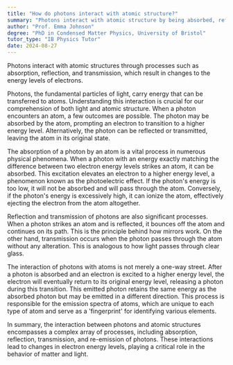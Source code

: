 ```yaml
---
title: "How do photons interact with atomic structure?"
summary: "Photons interact with atomic structure by being absorbed, reflected, or transmitted, causing electrons to change energy levels."
author: "Prof. Emma Johnson"
degree: "PhD in Condensed Matter Physics, University of Bristol"
tutor_type: "IB Physics Tutor"
date: 2024-08-27
---
```


Photons interact with atomic structures through processes such as absorption, reflection, and transmission, which result in changes to the energy levels of electrons.

Photons, the fundamental particles of light, carry energy that can be transferred to atoms. Understanding this interaction is crucial for our comprehension of both light and atomic structure. When a photon encounters an atom, a few outcomes are possible. The photon may be absorbed by the atom, prompting an electron to transition to a higher energy level. Alternatively, the photon can be reflected or transmitted, leaving the atom in its original state.

The absorption of a photon by an atom is a vital process in numerous physical phenomena. When a photon with an energy exactly matching the difference between two electron energy levels strikes an atom, it can be absorbed. This excitation elevates an electron to a higher energy level, a phenomenon known as the photoelectric effect. If the photon's energy is too low, it will not be absorbed and will pass through the atom. Conversely, if the photon's energy is excessively high, it can ionize the atom, effectively ejecting the electron from the atom altogether.

Reflection and transmission of photons are also significant processes. When a photon strikes an atom and is reflected, it bounces off the atom and continues on its path. This is the principle behind how mirrors work. On the other hand, transmission occurs when the photon passes through the atom without any alteration. This is analogous to how light passes through clear glass.

The interaction of photons with atoms is not merely a one-way street. After a photon is absorbed and an electron is excited to a higher energy level, the electron will eventually return to its original energy level, releasing a photon during this transition. This emitted photon retains the same energy as the absorbed photon but may be emitted in a different direction. This process is responsible for the emission spectra of atoms, which are unique to each type of atom and serve as a 'fingerprint' for identifying various elements.

In summary, the interaction between photons and atomic structures encompasses a complex array of processes, including absorption, reflection, transmission, and re-emission of photons. These interactions lead to changes in electron energy levels, playing a critical role in the behavior of matter and light.
    